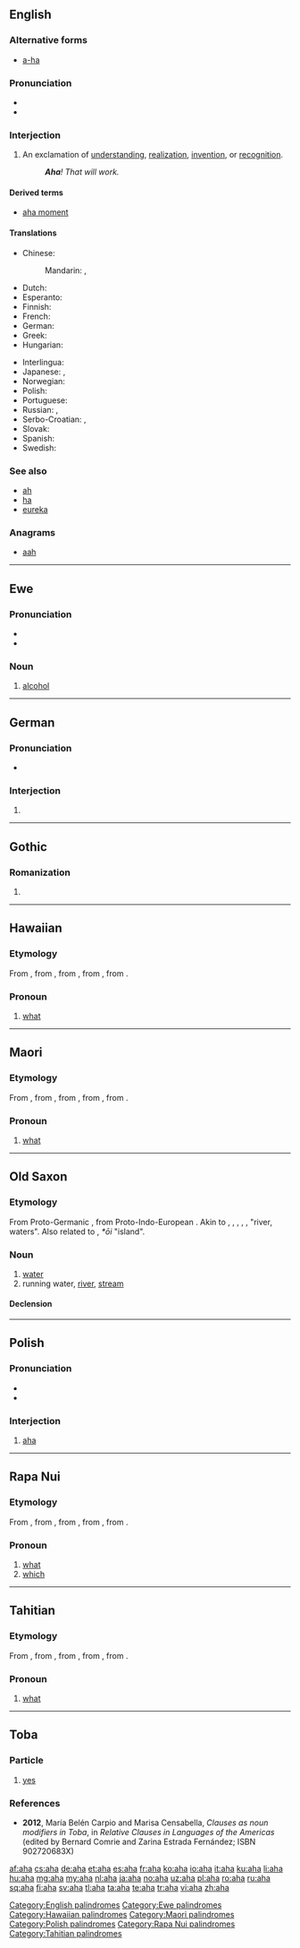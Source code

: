 {{also|AHA|ãhʻã|āhʻā}}
==English==

===Alternative forms===
* [[a-ha]]

===Pronunciation===
* {{audio|en-us-aha.ogg|Audio (US)|lang=en}}
* {{rhymes|ɑː}}

===Interjection===
{{en-interj}}

# An exclamation of [[understanding]], [[realization]], [[invention]], or [[recognition]].
#: '''''Aha'''! That will work.''

====Derived terms====
* [[aha moment]]

====Translations====
{{trans-top|exclamation of understanding, realization, invention, or recognition}}
* Chinese:
*: Mandarin: {{t+|cmn|嗯|tr=ǹg|sc=Hani}}, {{t+|cmn|啊|tr=à|sc=Hani}}
* Dutch: {{t+|nl|aha}}
* Esperanto: {{t|eo|aha}}
* Finnish: {{t+|fi|ahaa}}
* French: {{t+|fr|aha}}
* German: {{t+|de|aha}}
* Greek: {{t|el|αχά|tr=achá|sc=Grek}}
* Hungarian: {{t+|hu|aha}}
{{trans-mid}}
* Interlingua: {{t|ia|aha}}
* Japanese: {{t+|ja|ああ|tr=ā|sc=Jpan}}, {{t+|ja|なるほど|tr=naruhodo|sc=Jpan}}
* Norwegian: {{t+|no|aha}}
* Polish: {{t+|pl|aha}}
* Portuguese: {{t|pt|ahá}}
* Russian: {{t+|ru|ага|tr=ahá}}, {{t+|ru|а|tr=a|sc=Cyrl}}
* Serbo-Croatian: {{t|sh|aha}}, {{t|sh|аха}}
* Slovak: {{t|sk|aha}}
* Spanish: {{t+|es|ajá}}
* Swedish: {{t+|sv|aha}}
{{trans-bottom}}

===See also===
* [[ah]]
* [[ha]]
* [[eureka]]

===Anagrams===
* [[aah#English|aah]]

[[Category:English palindromes]]

----

==Ewe==

===Pronunciation===
* {{IPA|lang=ee|/æhæ/}}
* {{audio|ee-aha.ogg|Audio|lang=ee}}

===Noun===
{{head|ee|noun|plural|ahawo}}

# [[alcohol]]

[[Category:Ewe palindromes]]

----

==German==

===Pronunciation===
* {{IPA|/ʔaˈha/|lang=de}}

===Interjection===
{{head|de|interjection}}

# {{l/en|aha}}

----

==Gothic==

===Romanization===
{{got-rom}}

# {{got-romanization of|𐌰𐌷𐌰}}

----

==Hawaiian==

===Etymology===
From {{etyl|poz-pnp-pro|haw}} {{term/t|poz-pnp-pro|*afa}}, from {{etyl|poz-oce-pro|haw}} {{term/t|poz-oce-pro|*apa}}, from {{etyl|pqe-pro|haw}} {{term/t|pqe-pro|*apa}}, from {{etyl|poz-cet-pro|haw}} {{term/t|poz-cet-pro|*apa}}, from {{etyl|poz-pro|haw}} {{term/t|poz-pro|*apa}}.

===Pronoun===
{{head|haw|pronoun}}

# [[what]] {{gloss|interrogative pronoun}}

[[Category:Hawaiian palindromes]]

----

==Maori==

===Etymology===
From {{etyl|poz-pnp-pro|mi}} {{term/t|poz-pnp-pro|*afa}}, from {{etyl|poz-oce-pro|mi}} {{term/t|poz-oce-pro|*apa}}, from {{etyl|pqe-pro|mi}} {{term/t|pqe-pro|*apa}}, from {{etyl|poz-cet-pro|mi}} {{term/t|poz-cet-pro|*apa}}, from {{etyl|poz-pro|mi}} {{term/t|poz-pro|*apa}}.

===Pronoun===
{{mi-pron}}

# [[what]] {{gloss|interrogative pronoun}}

[[Category:Maori palindromes]]

----

==Old Saxon==

===Etymology===
From Proto-Germanic {{term/t|gem-pro|*ahwō||waters, river}}, from Proto-Indo-European {{term/t|ine-pro|*h₂ekʷeh₂||water}}. Akin to {{etyl|ofs|-}} {{term|ā|lang=ofs}}, {{term|ē|lang=ofs}}, {{etyl|ang|-}} {{term/t|ang|ēa}}, {{etyl|goh|-}} {{term|aha|lang=goh}}, {{term|awa|lang=goh}}, {{etyl|got|-}} {{term|𐌰𐍈𐌰|tr=ahwa|lang=got}} "river, waters". Also related to {{etyl|is|-}} {{term|á|lang=is}}, {{etyl|osx|-}} ''*ōi'' "island".

===Noun===
{{osx-noun|g=f}}

# [[water]]
# running water, [[river]], [[stream]]

====Declension====
{{osx-decl-noun-a-f|ah}}

----

==Polish==

===Pronunciation===
* {{IPA|[ʔaˈxa]|lang=pl}}
* {{audio|Pl-aha.ogg|audio|lang=pl}}

===Interjection===
{{head|pl|interjection}}

# [[#English|aha]]

[[Category:Polish palindromes]]

----

==Rapa Nui==

===Etymology===
From {{etyl|poz-pnp-pro|rap}} {{term/t|poz-pnp-pro|*afa}}, from {{etyl|poz-oce-pro|rap}} {{term/t|poz-oce-pro|*apa}}, from {{etyl|pqe-pro|rap}} {{term/t|pqe-pro|*apa}}, from {{etyl|poz-cet-pro|rap}} {{term/t|poz-cet-pro|*apa}}, from {{etyl|poz-pro|rap}} {{term/t|poz-pro|*apa}}.

===Pronoun===
{{head|rap|pronoun}}

# [[what]] {{gloss|interrogative pronoun}}
# [[which]]

[[Category:Rapa Nui palindromes]]

----

==Tahitian==

===Etymology===
From {{etyl|poz-pnp-pro|ty}} {{term/t|poz-pnp-pro|*afa}}, from {{etyl|poz-oce-pro|ty}} {{term/t|poz-oce-pro|*apa}}, from {{etyl|pqe-pro|ty}} {{term/t|pqe-pro|*apa}}, from {{etyl|poz-cet-pro|ty}} {{term/t|poz-cet-pro|*apa}}, from {{etyl|poz-pro|ty}} {{term/t|poz-pro|*apa}}.

===Pronoun===
{{head|rap|pronoun}}

# [[what]] {{gloss|interrogative pronoun}}

[[Category:Tahitian palindromes]]

----

==Toba==

===Particle===
{{head|tob|particle}}

# [[yes]]

===References===
* '''2012''', María Belén Carpio and Marisa Censabella, ''Clauses as noun modifiers in Toba'', in ''Relative Clauses in Languages of the Americas'' (edited by Bernard Comrie and ‎Zarina Estrada Fernández; ISBN 902720683X)

[[af:aha]]
[[cs:aha]]
[[de:aha]]
[[et:aha]]
[[es:aha]]
[[fr:aha]]
[[ko:aha]]
[[io:aha]]
[[it:aha]]
[[ku:aha]]
[[li:aha]]
[[hu:aha]]
[[mg:aha]]
[[my:aha]]
[[nl:aha]]
[[ja:aha]]
[[no:aha]]
[[uz:aha]]
[[pl:aha]]
[[ro:aha]]
[[ru:aha]]
[[sq:aha]]
[[fi:aha]]
[[sv:aha]]
[[tl:aha]]
[[ta:aha]]
[[te:aha]]
[[tr:aha]]
[[vi:aha]]
[[zh:aha]]
